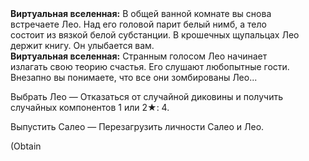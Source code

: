 {{Диалог Начало}}
:'''Виртуальная вселенная:''' В общей ванной комнате вы снова встречаете Лео. Над его головой парит белый нимб, а тело состоит из вязкой белой субстанции. В крошечных щупальцах Лео держит книгу. Он улыбается вам.
:'''Виртуальная вселенная:''' Странным голосом Лео начинает излагать свою теорию счастья. Его слушают любопытные гости. Внезапно вы понимаете, что все они зомбированы Лео...
:{{Диалог|Звезда}} Выбрать Лео &mdash; Отказаться от случайной диковины и получить случайных компонентов 1 или 2★: 4.
:{{Диалог|Звезда}} Выпустить Салео &mdash; Перезагрузить личности Салео и Лео.
:;(Obtain {{Предмет|Космические фрагменты|20|x=100}}
{{Диалог Конец}}